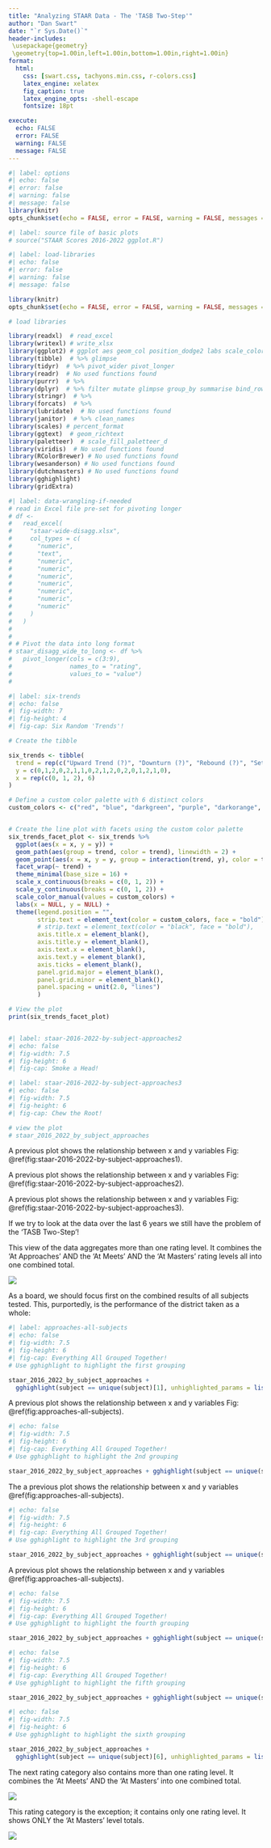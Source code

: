 ```yaml
---
title: "Analyzing STAAR Data - The 'TASB Two-Step'"
author: "Dan Swart"
date: "`r Sys.Date()`"
header-includes: 
 \usepackage{geometry}
 \geometry{top=1.00in,left=1.00in,bottom=1.00in,right=1.00in}
format:
  html:
    css: [swart.css, tachyons.min.css, r-colors.css]
    latex_engine: xelatex
    fig_caption: true
    latex_engine_opts: -shell-escape
    fontsize: 18pt

execute:
  echo: FALSE
  error: FALSE
  warning: FALSE
  message: FALSE
---
```





```r
#| label: options
#| echo: false
#| error: false
#| warning: false
#| message: false
library(knitr)
opts_chunk$set(echo = FALSE, error = FALSE, warning = FALSE, messages = FALSE, cache = TRUE)

```

```r
#| label: source file of basic plots
# source("STAAR Scores 2016-2022 ggplot.R")

```

```r
#| label: load-libraries
#| echo: false
#| error: false
#| warning: false
#| message: false

library(knitr)
opts_chunk$set(echo = FALSE, error = FALSE, warning = FALSE, messages = FALSE, cache = TRUE)

# load libraries

library(readxl)  # read_excel
library(writexl) # write_xlsx
library(ggplot2) # ggplot aes geom_col position_dodge2 labs scale_color_manual scale_y_continuous theme element_blank element_text coord_cartesian ggtitle geom_hline geom_line
library(tibble)  # %>% glimpse
library(tidyr)  # %>% pivot_wider pivot_longer
library(readr)  # No used functions found
library(purrr)  # %>%
library(dplyr)  # %>% filter mutate glimpse group_by summarise bind_rows arrange
library(stringr)  # %>%
library(forcats)  # %>%
library(lubridate)  # No used functions found
library(janitor)  # %>% clean_names
library(scales) # percent_format
library(ggtext)  # geom_richtext
library(paletteer)  # scale_fill_paletteer_d
library(viridis)  # No used functions found
library(RColorBrewer) # No used functions found
library(wesanderson) # No used functions found
library(dutchmasters) # No used functions found
library(gghighlight)
library(gridExtra)


```

```r
#| label: data-wrangling-if-needed
# read in Excel file pre-set for pivoting longer
# df <-
#   read_excel(
#     "staar-wide-disagg.xlsx",
#     col_types = c(
#       "numeric",
#       "text",
#       "numeric",
#       "numeric",
#       "numeric",
#       "numeric",
#       "numeric",
#       "numeric",
#       "numeric"
#     )
#   )
# 
# 
# # Pivot the data into long format
# staar_disagg_wide_to_long <- df %>%
#   pivot_longer(cols = c(3:9),
#                names_to = "rating",
#                values_to = "value")
# 

```

\Large



```r
#| label: six-trends
#| echo: false
#| fig-width: 7
#| fig-height: 4
#| fig-cap: Six Random 'Trends'!

# Create the tibble

six_trends <- tibble(
  trend = rep(c("Upward Trend (?)", "Downturn (?)", "Rebound (?)", "Setback (?)", "Turnaround (?)", "Downward Trend (?)"), each = 3),
  y = c(0,1,2,0,2,1,1,0,2,1,2,0,2,0,1,2,1,0),
  x = rep(c(0, 1, 2), 6)
)

# Define a custom color palette with 6 distinct colors
custom_colors <- c("red", "blue", "darkgreen", "purple", "darkorange", "black")


# Create the line plot with facets using the custom color palette
six_trends_facet_plot <- six_trends %>%
  ggplot(aes(x = x, y = y)) +
  geom_path(aes(group = trend, color = trend), linewidth = 2) +
  geom_point(aes(x = x, y = y, group = interaction(trend, y), color = trend), size = 4) +
  facet_wrap(~ trend) +
  theme_minimal(base_size = 16) +
  scale_x_continuous(breaks = c(0, 1, 2)) +
  scale_y_continuous(breaks = c(0, 1, 2)) +
  scale_color_manual(values = custom_colors) +
  labs(x = NULL, y = NULL) +   
  theme(legend.position = "",
        strip.text = element_text(color = custom_colors, face = "bold"),  # Set facet strip text color
        # strip.text = element_text(color = "black", face = "bold"),
        axis.title.x = element_blank(),  
        axis.title.y = element_blank(),
        axis.text.x = element_blank(), 
        axis.text.y = element_blank(),  
        axis.ticks = element_blank(),  
        panel.grid.major = element_blank(),  
        panel.grid.minor = element_blank(),
        panel.spacing = unit(2.0, "lines")  
        )  

# View the plot
print(six_trends_facet_plot)



```


```r
#| label: staar-2016-2022-by-subject-approaches2
#| echo: false
#| fig-width: 7.5
#| fig-height: 6
#| fig-cap: Smoke a Head!
```


```r
#| label: staar-2016-2022-by-subject-approaches3
#| echo: false
#| fig-width: 7.5
#| fig-height: 6
#| fig-cap: Chew the Root!

# view the plot
# staar_2016_2022_by_subject_approaches
```

A previous plot shows the relationship between x and y variables Fig:   \@ref(fig:staar-2016-2022-by-subject-approaches1).


A previous plot shows the relationship between x and y variables Fig:   \@ref(fig:staar-2016-2022-by-subject-approaches2).


A previous plot shows the relationship between x and y variables Fig:   \@ref(fig:staar-2016-2022-by-subject-approaches3).





If we try to look at the data over the last 6 years we still have the problem of the 'TASB Two-Step'!


This view of the data aggregates more than one rating level.  It combines the 'At Approaches' AND the 'At Meets' AND the 'At Masters' rating levels all into one combined total.






\includegraphics{tasb-2-step-step-1-approaches.pdf}
<img src="tasb-2-step-step-1-approaches.png">

As a board, we should focus first on the combined results of all subjects tested.  This, purportedly, is the performance of the district taken as a whole:



```r
#| label: approaches-all-subjects
#| echo: false
#| fig-width: 7.5
#| fig-height: 6
#| fig-cap: Everything All Grouped Together!
# Use gghighlight to highlight the first grouping

staar_2016_2022_by_subject_approaches + 
  gghighlight(subject == unique(subject)[1], unhighlighted_params = list(fill = "grey", keep_scales = TRUE))

```

A previous plot shows the relationship between x and y variables Fig:   \@ref(fig:approaches-all-subjects).

```r
#| echo: false
#| fig-width: 7.5
#| fig-height: 6
#| fig-cap: Everything All Grouped Together!
# Use gghighlight to highlight the 2nd grouping

staar_2016_2022_by_subject_approaches + gghighlight(subject == unique(subject)[2], unhighlighted_params = list(fill = "grey", keep_scales = TRUE))
```


The a previous plot shows the relationship between x and y variables \@ref(fig:approaches-all-subjects).


```r
#| echo: false
#| fig-width: 7.5
#| fig-height: 6
#| fig-cap: Everything All Grouped Together!
# Use gghighlight to highlight the 3rd grouping

staar_2016_2022_by_subject_approaches + gghighlight(subject == unique(subject)[3], unhighlighted_params = list(fill = "grey", keep_scales = TRUE))
```


A previous plot shows the relationship between x and y variables \@ref(fig:approaches-all-subjects).


```r
#| echo: false
#| fig-width: 7.5
#| fig-height: 6
#| fig-cap: Everything All Grouped Together!
# Use gghighlight to highlight the fourth grouping

staar_2016_2022_by_subject_approaches + gghighlight(subject == unique(subject)[4], unhighlighted_params = list(fill = "grey", keep_scales = TRUE))
```

```r
#| echo: false
#| fig-width: 7.5
#| fig-height: 6
#| fig-cap: Everything All Grouped Together!
# Use gghighlight to highlight the fifth grouping

staar_2016_2022_by_subject_approaches + gghighlight(subject == unique(subject)[5], unhighlighted_params = list(fill = "grey", keep_scales = TRUE))
```



```r
#| echo: false
#| fig-width: 7.5
#| fig-height: 6
# Use gghighlight to highlight the sixth grouping

staar_2016_2022_by_subject_approaches + 
  gghighlight(subject == unique(subject)[6], unhighlighted_params = list(fill = "grey", keep_scales = TRUE))
```


The next rating category also contains more than one rating level.  It combines the 'At Meets' AND the 'At Masters' into one combined total.



\includegraphics{tasb-2-step-step-2-meets.pdf}
<img src="tasb-2-step-step-2-meets.png">


This rating category is the exception; it contains only one rating level.  It shows ONLY the 'At Masters' level totals.



\includegraphics{tasb-2-step-step-3-masters.pdf}
<img src="tasb-2-step-step-3-masters.png">











